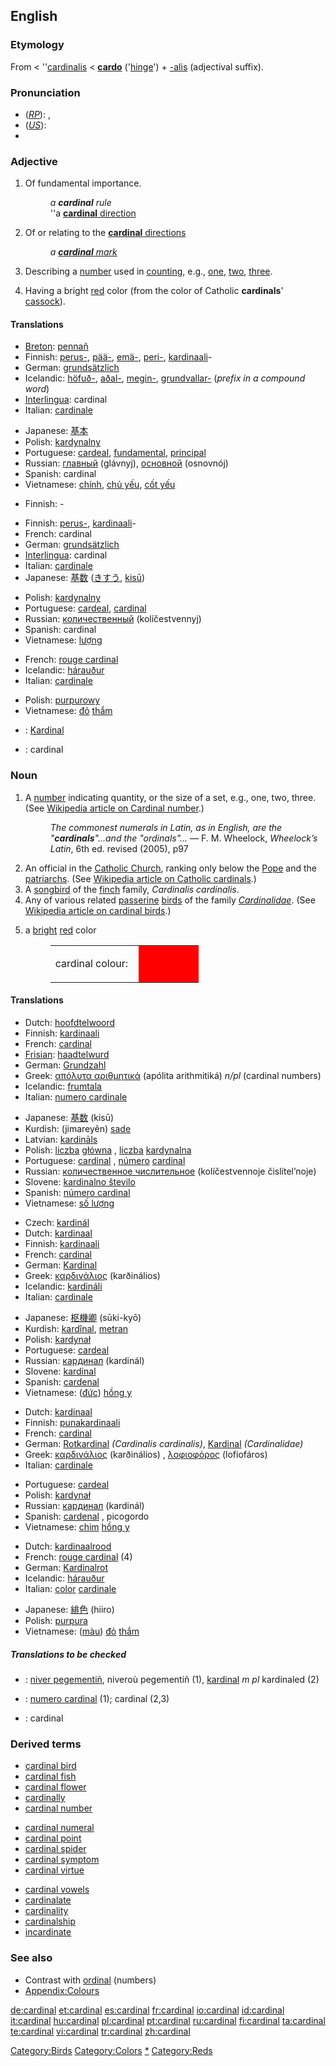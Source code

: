 {{see|Cardinal}}
{{was wotd|2006|June|11}}
==English==
{{wikipedia}}

===Etymology===
From {{ME.}} < {{L.}} ''[[cardinalis]] < '''[[cardo]]''' ('[[hinge]]') + [[-alis]] (adjectival suffix).

===Pronunciation===
* (''[[RP]]''): {{IPA|/ˈkɑː.dɪ.nəl/}}, {{SAMPA|/"kA:.dI.n@l/}}
* (''[[General American|US]]''): {{IPA|/ˈkɑɹdɪnəl/}}
* {{audio|en-us-cardinal.ogg|Audio (US)}}

===Adjective===
{{en-adj}}

# Of fundamental importance.
#: ''a '''cardinal''' rule''
#: ''a [[cardinal direction|'''cardinal''' direction]]
# {{nautical}} Of or relating to the [[cardinal direction|'''cardinal''' directions]]
#: ''a [[cardinal mark|'''cardinal''' mark]]''
# Describing a [[number]] used in [[count]]ing, e.g., [[one]], [[two]], [[three]].
# {{colour}} Having a bright [[red]] color (from the color of Catholic '''cardinals'''' [[cassock]]).

====Translations====
{{trans-top|of fundamental importance}}
* [[Breton]]: [[pennañ]]
* Finnish: [[perus-]], [[pää-]], [[emä-]], [[peri-]], [[kardinaali]]-
* German: [[grundsätzlich]]
* Icelandic: [[höfuð-]], [[aðal-]], [[megin-]], [[grundvallar-]] (''prefix in a compound word'')
* [[Interlingua]]: cardinal
* Italian: [[cardinale]]
{{trans-mid}}
* Japanese: [[基本]]
* Polish: [[kardynalny]] {{m}}
* Portuguese: [[cardeal]], [[fundamental]], [[principal]]
* Russian: [[главный]] (glávnyj), [[основной]] (osnovnój)
* Spanish: cardinal
* Vietnamese: [[chính]], [[chủ yếu]], [[cốt yếu]]
{{trans-bottom}}

{{trans-top|of or relating to the cardinal directions}}
* Finnish: {{t|fi|kardinaali}}-
{{trans-mid}}
{{trans-bottom}}

{{trans-top|describing a number that indicates quantity}}
* Finnish: [[perus-]], [[kardinaali]]-
* French: cardinal
* German: [[grundsätzlich]]
* [[Interlingua]]: cardinal
* Italian: [[cardinale]]
* Japanese: [[基数]] ([[きすう]], [[kisū]])
{{trans-mid}}
* Polish: [[kardynalny]] {{m}}
* Portuguese: [[cardeal]], [[#Portuguese|cardinal]]
* Russian: [[количественный]] (kolíčestvennyj)
* Spanish: cardinal
* Vietnamese: [[lượng]]
{{trans-bottom}}

{{trans-top|having a bright red color}}
* French: [[rouge cardinal]]
* Icelandic: [[hárauður]]
* Italian: [[cardinale]]
{{trans-mid}}
* Polish: [[purpurowy]] {{m}}
* Vietnamese: [[đỏ]] [[thắm]]
{{trans-bottom}}

{{ttbc-top}}
* {{ttbc|Indonesian}}: [[Kardinal]]
* {{ttbc|Romanian}}: cardinal
{{trans-bottom}}

===Noun===
{{en-noun}}

# A [[number]] indicating quantity, or the size of a set, e.g., one, two, three. (See [[w:Cardinal_number|Wikipedia article on Cardinal number]].)
#: ''The commonest numerals in Latin, as in English, are the "'''cardinals'''"...and the "ordinals"...'' — F. M. Wheelock, ''Wheelock’s Latin'', 6th ed. revised (2005), p97
# An official in the [[w:Catholicism|Catholic Church]], ranking only below the [[w:Pope|Pope]] and the [[patriarch]]s. (See [[w:Cardinal_(Catholicism)|Wikipedia article on Catholic cardinals]].)
# A [[songbird]] of the [[finch]] family, ''Cardinalis cardinalis''.
# Any of various related [[passerine]] [[bird]]s of the family ''[[Cardinalidae]]''. (See [[w:Cardinal_(bird)|Wikipedia article on cardinal birds]].)
# {{colour}} a [[bright]] [[red]] color
#: <table><tr><td>cardinal colour: &nbsp;</td><td bgcolor="#FF0000" width="80">&nbsp; </td></tr></table>

====Translations====
{{trans-top|number}}
* Dutch: [[hoofdtelwoord]] {{n}}
* Finnish: [[kardinaali]]
* French: [[cardinal]]
* [[Frisian]]: [[haadtelwurd]]
* German: [[Grundzahl]] {{f}}
* Greek: [[απόλυτα αριθμητικά]] (apólita arithmitiká) ''n/pl'' (cardinal numbers)
* Icelandic: [[frumtala]] {{f}}
* Italian: [[numero cardinale]] {{m}}
{{trans-mid}}
* Japanese: [[基数]] (kisū)
* Kurdish: (jimareyên) [[sade]]
* Latvian: [[kardināls]]
* Polish: [[liczba]] [[główna]] {{f}}, [[liczba]] [[kardynalna]] {{f}}
* Portuguese: [[cardinal]] {{m}}, [[número]] [[cardinal]] {{m}}
* Russian: [[количественное числительное]] (kolíčestvennoje čislítel’noje) {{n}}
* Slovene: [[kardinalno število]] {{n}}
* Spanish: [[número cardinal]] {{m}}
* Vietnamese: [[số lượng]]
{{trans-bottom}}

{{trans-top|official in Catholic Church}}
* Czech: [[kardinál]] {{m}}
* Dutch: [[kardinaal]] {{m}}
* Finnish: [[kardinaali]]
* French: [[cardinal]] {{m}}
* German: [[Kardinal]] {{m}}
* Greek: [[καρδινάλιος]] (karðinálios) {{m}}
* Icelandic: [[kardináli]] {{m}}
* Italian: [[cardinale]] {{m}}
{{trans-mid}}
* Japanese: [[枢機卿]] (sūki-kyō)
* Kurdish: [[kardînal]], [[metran]]
* Polish: [[kardynał]] {{m}}
* Portuguese: [[cardeal]] {{m}}
* Russian: [[кардинал]] (kardinál) {{m}}
* Slovene: [[kardinal]] {{m}}
* Spanish: [[cardenal]] {{m}}
* Vietnamese: ([[đức]]) [[hồng y]]
{{trans-bottom}}

{{trans-top|bird}}
* Dutch: [[kardinaal]] {{m}}
* Finnish: [[punakardinaali]]
* French: [[cardinal]] {{m}}
* German: [[Rotkardinal]] {{m}} ''(Cardinalis cardinalis)'', [[Kardinal]] {{m}} ''(Cardinalidae)''
* Greek: [[καρδινάλιος]] (karðinálios) {{m}}, [[λοφιοφόρος]] (lofiofáros) {{m}}
* Italian: [[cardinale]] {{m}}
{{trans-mid}}
* Portuguese: [[cardeal]] {{m}}
* Polish: [[kardynał]] {{m}}
* Russian: [[кардинал]] (kardinál) {{m}}
* Spanish: [[cardenal]] {{m}}, picogordo {{m}}
* Vietnamese: [[chim]] [[hồng y]]
{{trans-bottom}}

{{trans-top|colour}}
* Dutch: [[kardinaalrood]] {{n}}
* French: [[rouge cardinal]] (4)
* German: [[Kardinalrot]] {{n}}
* Icelandic: [[hárauður]] {{m}}
* Italian: [[color]] [[cardinale]] {{m}}
{{trans-mid}}
* Japanese: [[緋色]] (hiiro)
* Polish: [[purpura]] {{f}}
* Vietnamese: ([[màu]]) [[đỏ]] [[thắm]]
{{trans-bottom}}

=====Translations to be checked=====
{{checktrans}}
<!--Remove this section once all of the translations below have been moved into the tables above.-->
* {{ttbc|Breton}}: [[niver pegementiñ]], niveroù pegementiñ {{p}} (1), [[kardinal]] ''m pl'' kardinaled (2)
* {{ttbc|Interlingua}}: [[numero cardinal]] (1); cardinal (2,3)
* {{ttbc|Romanian}}: cardinal

===Derived terms===
{{top3}}
* [[cardinal bird]]
* [[cardinal fish]]
* [[cardinal flower]]
* [[cardinally]]
* [[cardinal number]]
{{mid3}}
* [[cardinal numeral]]
* [[cardinal point]]
* [[cardinal spider]]
* [[cardinal symptom]]
* [[cardinal virtue]]
{{mid3}}
* [[cardinal vowels]]
* [[cardinalate]]
* [[cardinality]]
* [[cardinalship]]
* [[incardinate]]
{{bottom}}

===See also===
* Contrast with [[ordinal]] (numbers)
* [[Wiktionary_Appendix:Colours|Appendix:Colours]]

[[Category:Birds]]
[[Category:Colors]]
[[Category:Numbers|*]]
[[Category:Reds]]

[[de:cardinal]]
[[et:cardinal]]
[[es:cardinal]]
[[fr:cardinal]]
[[io:cardinal]]
[[id:cardinal]]
[[it:cardinal]]
[[hu:cardinal]]
[[pl:cardinal]]
[[pt:cardinal]]
[[ru:cardinal]]
[[fi:cardinal]]
[[ta:cardinal]]
[[te:cardinal]]
[[vi:cardinal]]
[[tr:cardinal]]
[[zh:cardinal]]